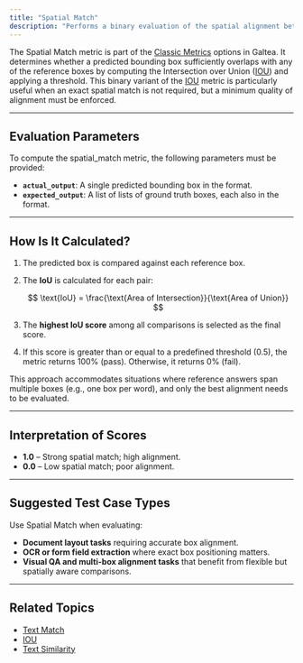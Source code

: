 ```yaml
---
title: "Spatial Match"
description: "Performs a binary evaluation of the spatial alignment between a predicted bounding box and one or more reference boxes using the best Intersection over Union (IoU) score. Returns a pass/fail signal based on a threshold, making it ideal for layout-sensitive validation tasks."
---
```

The Spatial Match metric is part of the [Classic Metrics](/concepts/metric) options in Galtea. It determines whether a predicted bounding box sufficiently overlaps with any of the reference boxes by computing the Intersection over Union ([IOU](/concepts/metric/iou)) and applying a threshold. This binary variant of the [IOU](/concepts/metric/iou) metric is particularly useful when an exact spatial match is not required, but a minimum quality of alignment must be enforced.

---
## Evaluation Parameters

To compute the spatial\_match metric, the following parameters must be provided:

- **`actual_output`**: A single predicted bounding box in the format.
- **`expected_output`**: A list of lists of ground truth boxes, each also in the format.

---
## How Is It Calculated?

1. The predicted box is compared against each reference box.

2. The **IoU** is calculated for each pair:

   $$
   \text{IoU} = \frac{\text{Area of Intersection}}{\text{Area of Union}}
   $$

3. The **highest IoU score** among all comparisons is selected as the final score.

4. If this score is greater than or equal to a predefined threshold (0.5), the metric returns 100% (pass). Otherwise, it returns 0% (fail).

This approach accommodates situations where reference answers span multiple boxes (e.g., one box per word), and only the best alignment needs to be evaluated.

---
## Interpretation of Scores

- **1.0** – Strong spatial match; high alignment.
- **0.0** – Low spatial match; poor alignment.

---

## Suggested Test Case Types

Use Spatial Match when evaluating:

- **Document layout tasks** requiring accurate box alignment.
- **OCR or form field extraction** where exact box positioning matters.
- **Visual QA and multi-box alignment tasks** that benefit from flexible but spatially aware comparisons.

---
## Related Topics

- [Text Match](/concepts/metric/text-match)
- [IOU](/concepts/metric/iou)
- [Text Similarity](/concepts/metric/text-similarity)

